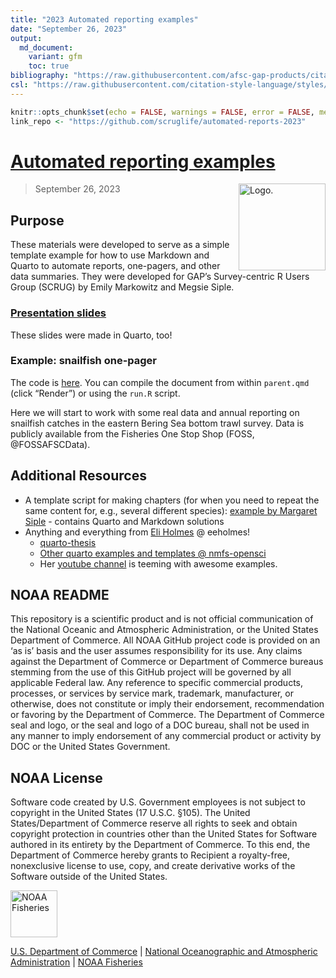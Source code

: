```yaml
---
title: "2023 Automated reporting examples"
date: "September 26, 2023"
output: 
  md_document: 
    variant: gfm
    toc: true
bibliography: "https://raw.githubusercontent.com/afsc-gap-products/citations/main/cite/bibliography.bib"
csl: "https://raw.githubusercontent.com/citation-style-language/styles/master/apa-no-ampersand.csl"
---
```


```r
knitr::opts_chunk$set(echo = FALSE, warnings = FALSE, error = FALSE, message = FALSE, comment = FALSE)
link_repo <- "https://github.com/scruglife/automated-reports-2023"
```

<!-- README.md is generated from README.Rmd. Please edit that file -->

# [Automated reporting examples](`r link_repo`) 

<img src="https://avatars.githubusercontent.com/u/91760178?s=96&amp;v=4" alt="Logo." align="right" width="139" height="139"/>

> September 26, 2023


## Purpose
These materials were developed to serve as a simple template example for how to use Markdown and Quarto to automate reports, one-pagers, and other data summaries. They were developed for GAP's Survey-centric R Users Group (SCRUG) by Emily Markowitz and Megsie Siple.

### [Presentation slides](https://scruglife.github.io/automated-reports-2023/#/title-slide)

These slides were made in Quarto, too!

### Example: snailfish one-pager

The code is [here](https://github.com/scruglife/automated-reports-2023/tree/main). You can compile the document from within `parent.qmd` (click "Render") or using the `run.R` script.

Here we will start to work with some real data and annual reporting on snailfish catches in the eastern Bering Sea bottom trawl survey. Data is publicly available from the Fisheries One Stop Shop (FOSS, @FOSSAFSCData). 

## Additional Resources

 - A template script for making chapters (for when you need to repeat the same content for, e.g., several different species):  [example by Margaret Siple](https://github.com/MargaretSiple-NOAA/parameterized-indexing-example) - contains Quarto and Markdown solutions
 - Anything and everything from [Eli Holmes](http://eeholmes.github.io/) @ eeholmes!
    - [quarto-thesis](https://github.com/nmfs-opensci/quarto-thesis) 
    - [Other quarto examples and templates @ nmfs-opensci](https://github.com/orgs/nmfs-opensci/repositories?q=quarto&type=all&language=&sort=)
    - Her [youtube channel](https://www.youtube.com/@eeholmes-datascience4849) is teeming with awesome examples.

## NOAA README

This repository is a scientific product and is not official communication of the National Oceanic and Atmospheric Administration, or the United States Department of Commerce. All NOAA GitHub project code is provided on an ‘as is’ basis and the user assumes responsibility for its use. Any claims against the Department of Commerce or Department of Commerce bureaus stemming from the use of this GitHub project will be governed by all applicable Federal law. Any reference to specific commercial products, processes, or services by service mark, trademark, manufacturer, or otherwise, does not constitute or imply their endorsement, recommendation or favoring by the Department of Commerce. The Department of Commerce seal and logo, or the seal and logo of a DOC bureau, shall not be used in any manner to imply endorsement of any commercial product or activity by DOC or the United States Government.

## NOAA License

Software code created by U.S. Government employees is not subject to copyright in the United States (17 U.S.C. §105). The United States/Department of Commerce reserve all rights to seek and obtain copyright protection in countries other than the United States for Software authored in its entirety by the Department of Commerce. To this end, the Department of Commerce hereby grants to Recipient a royalty-free, nonexclusive license to use, copy, and create derivative works of the Software outside of the United States.

<img src="https://raw.githubusercontent.com/nmfs-general-modeling-tools/nmfspalette/main/man/figures/noaa-fisheries-rgb-2line-horizontal-small.png" alt="NOAA Fisheries" height="75"/>

[U.S. Department of Commerce](https://www.commerce.gov/) \| [National Oceanographic and Atmospheric Administration](https://www.noaa.gov) \| [NOAA Fisheries](https://www.fisheries.noaa.gov/)
